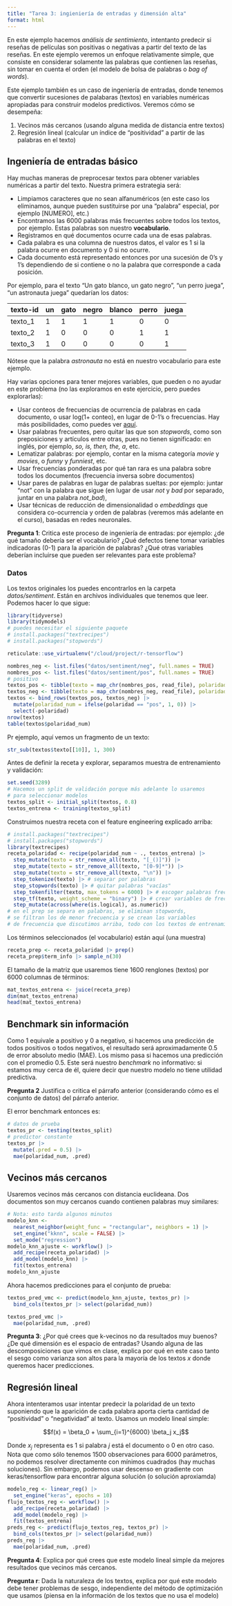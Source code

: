 ```yaml
---
title: "Tarea 3: ingieniería de entradas y dimensión alta"
format: html
---
```



En este ejemplo hacemos *análisis de sentimiento*, intentanto
predecir si reseñas de películas son positivas o negativas
a partir del texto de las reseñas. En este ejemplo
veremos un enfoque relativamente simple, que consiste en
considerar solamente las palabras que contienen las reseñas, sin tomar en
cuenta el orden (el modelo de bolsa de palabras o *bag of words*).

Este ejemplo también es un caso de ingeniería de entradas, donde tenemos
que convertir sucesiones de palabaras (textos) en variables numéricas
apropiadas para construir modelos predictivos. Veremos cómo se desempeña:

1. Vecinos más cercanos (usando alguna medida de distancia entre textos)
2. Regresión lineal (calcular un índice de "positividad" a partir de las palabras en el texto)

## Ingeniería de entradas básico 

Hay muchas maneras de preprocesar textos para obtener
variables numéricas a partir del texto. Nuestra
primera estrategia será:

- Limpiamos caracteres que no sean alfanuméricos (en este caso los eliminamos, aunque pueden sustituirse por una "palabra" especial, por ejemplo [NUMERO], etc.)
- Encontramos las 6000 palabras más frecuentes sobre todos los textos, por ejemplo. 
Estas palabras son nuestro **vocabulario**.
- Registramos en qué documentos ocurre cada una de esas palabras.
- Cada palabra es una columna de nuestros datos, el valor es 1 si la palabra
ocurre en documento y 0 si no ocurre.
- Cada documento está representado entonces por una sucesión de 0's y 1's 
dependiendo de si contiene o no la palabra que corresponde a cada posición.

Por ejemplo, para el texto "Un gato blanco, un gato negro", "un perro juega", "un astronauta juega" quedarían los datos:

| texto-id | un | gato | negro | blanco | perro | juega |
|----------|----|------|-------|--------|-------|-------|
| texto_1  | 1  |  1   |   1   |  1     |  0    |  0    |
| texto_2  | 1  |  0   |   0   |  0     |  1    |  1    |
| texto_3  | 1  |  0   |   0   |  0     |  0    |  1    |

Nótese que la palabra *astronauta* no está en nuestro vocabulario para este ejemplo.


Hay varias opciones para tener mejores variables, que pueden o no ayudar en este
problema (no las exploramos en este ejercicio, pero puedes explorarlas):

- Usar conteos de frecuencias de ocurrencia de 
palabras en cada documento, o usar log(1+ conteo), en lugar
de 0-1's o frecuencias. Hay más posibilidades, como puedes ver 
[aquí](https://en.wikipedia.org/wiki/Tf%E2%80%93idf).
- Usar palabras frecuentes, pero quitar las que son *stopwords*,
como son preposiciones y artículos entre otras, pues no tienen significado: en inglés, por ejemplo, *so, is, then, the, a*, etc.
- Lematizar palabras: por ejemplo, contar en la misma categoría *movie* y *movies*, o
*funny* y *funniest*, etc.
- Usar frecuencias ponderadas por qué tan rara es una palabra sobre todos los documentos (frecuencia inversa sobre documentos)
- Usar pares de palabras en lugar de palabras sueltas: por ejemplo: juntar "not" con la palabra que sigue (en lugar de usar *not* y *bad* por separado, juntar en una palabra *not_bad*),
- Usar técnicas de reducción de dimensionalidad o *embeddings* que considera  co-ocurrencia y orden de palabras (veremos más adelante en el curso), basadas en redes neuronales. 


**Pregunta 1**: Critica este proceso de ingeniería de entradas: por 
ejemplo: ¿de qué tamaño debería ser el vocabulario? ¿Qué defectos
tiene tomar variables indicadoras (0-1) para la aparición de palabras? ¿Qué otras variables deberían incluirse que pueden ser relevantes para
este problema?

### Datos 

Los textos originales los puedes encontrarlos en la carpeta *datos/sentiment*. 
Están en archivos individuales que tenemos que leer. Podemos hacer lo que sigue:

```r
library(tidyverse)
library(tidymodels)
# puedes necesitar el siguiente paquete
# install.packages("textrecipes")
# install.packages("stopwords")

reticulate::use_virtualenv("/cloud/project/r-tensorflow")

nombres_neg <- list.files("datos/sentiment/neg", full.names = TRUE)
nombres_pos <- list.files("datos/sentiment/pos", full.names = TRUE)
# positivo
textos_pos <- tibble(texto = map_chr(nombres_pos, read_file), polaridad = "pos")
textos_neg <- tibble(texto = map_chr(nombres_neg, read_file), polaridad = "neg")
textos <- bind_rows(textos_pos, textos_neg) |> 
  mutate(polaridad_num = ifelse(polaridad == "pos", 1, 0)) |> 
  select(-polaridad)
nrow(textos)
table(textos$polaridad_num)
```

Pr ejemplo, aquí vemos un fragmento de un texto:

```r
str_sub(textos$texto[[10]], 1, 300)
```

Antes de definir la receta y explorar, 
separamos muestra de entrenamiento y validación:

```r
set.seed(3289)
# Hacemos un split de validación porque más adelante lo usaremos
# para seleccionar modelos
textos_split <- initial_split(textos, 0.8)
textos_entrena <- training(textos_split)
```

Construimos nuestra receta con el feature engineering explicado arriba:

```r
# install.packages("textrecipes")
# install.packages("stopwords")
library(textrecipes)
receta_polaridad <- recipe(polaridad_num ~ ., textos_entrena) |>
  step_mutate(texto = str_remove_all(texto, "[_()]")) |> 
  step_mutate(texto = str_remove_all(texto, "[0-9]*")) |> 
  step_mutate(texto = str_remove_all(texto, "\n")) |> 
  step_tokenize(texto) |> # separar por palabras
  step_stopwords(texto) |> # quitar palabras "vacías"
  step_tokenfilter(texto, max_tokens = 6000) |> # escoger palabras frecuentes 
  step_tf(texto, weight_scheme = "binary") |> # crear variables de frecuencia
  step_mutate(across(where(is.logical), as.numeric)) 
# en el prep se separa en palabras, se eliminan stopwords,
# se filtran los de menor frecuencia y se crean las variables
# de frecuencia que discutimos arriba, todo con los textos de entrenamiento
```


Los términos seleccionados (el vocabulario) están aquí (una muestra)

```r
receta_prep <- receta_polaridad |> prep()
receta_prep$term_info |> sample_n(30)
```

El tamaño de la matriz que usaremos tiene 1600
renglones (textos) por 6000 columnas de términos:

```r
mat_textos_entrena <- juice(receta_prep) 
dim(mat_textos_entrena)
head(mat_textos_entrena)
```

## Benchmark sin información

Como 1 equivale a positivo y 0 a negativo, si hacemos
una predicción de todos positivos o todos negativos, el
resultado será aproximadamente 0.5 de error absoluto medio
(MAE). Los mismo pasa si hacemos una predicción con el promedio 0.5. Este será nuestro *benchmark* no informativo: si estamos
muy cerca de él, quiere decir que nuestro modelo no tiene utilidad predictiva.

**Pregunta 2** Justifica o critica el párrafo anterior (considerando cómo es el conjunto de datos) del párrafo anterior.

El error benchmark entonces es:

```r
# datos de prueba
textos_pr <- testing(textos_split)
# predictor constante
textos_pr |> 
  mutate(.pred = 0.5) |> 
  mae(polaridad_num, .pred)
```


## Vecinos más cercanos

Usaremos vecinos más cercanos con distancia euclideana. Dos documentos
son muy cercanos cuando contienen palabras muy similares:

```r
# Nota: esto tarda algunos minutos
modelo_knn <- 
  nearest_neighbor(weight_func = "rectangular", neighbors = 1) |> 
  set_engine("kknn", scale = FALSE) |> 
  set_mode("regression")
modelo_knn_ajuste <- workflow() |>
  add_recipe(receta_polaridad) |>
  add_model(modelo_knn) |>
  fit(textos_entrena)
modelo_knn_ajuste
```

Ahora hacemos predicciones para el conjunto de prueba:

```r
textos_pred_vmc <- predict(modelo_knn_ajuste, textos_pr) |> 
  bind_cols(textos_pr |> select(polaridad_num))
```


```r
textos_pred_vmc |> 
  mae(polaridad_num, .pred)
```

**Pregunta 3**: ¿Por qué crees que k-vecinos no da resultados
muy buenos? ¿De qué dimensión es el espacio de entradas?
Usando
alguna de las descomposiciones que vimos en clase, explica por qué
en este caso tanto el sesgo como varianza son altos para
la mayoría de los textos $x$ donde queremos hacer predicciones.





## Regresión lineal

Ahora intenteramos usar intentar predecir la polaridad de un texto
suponiendo que la aparición de cada palabra aporta cierta cantidad
de "positividad" o "negatividad" al texto. Usamos un modelo lineal simple:

$$f(x) = \beta_0 + \sum_{i=1}^{6000} \beta_j x_j$$

Donde $x_j$ representa es 1 si palabra $j$ está el documento o
0 en otro caso. Nota que como sólo tenemos 1500 observaciones para 
6000 parámetros, no podemos resolver directamente con mínimos cuadrados
(hay muchas soluciones). Sin embargo, podemos usar descenso en gradiente con keras/tensorflow para encontrar alguna solución (o solución aproxiamda)


```r
modelo_reg <- linear_reg() |> 
  set_engine("keras", epochs = 10) 
flujo_textos_reg <- workflow() |>
  add_recipe(receta_polaridad) |> 
  add_model(modelo_reg) |> 
  fit(textos_entrena)
preds_reg <- predict(flujo_textos_reg, textos_pr) |> 
  bind_cols(textos_pr |> select(polaridad_num)) 
preds_reg |> 
  mae(polaridad_num, .pred)
```

**Pregunta 4**: Explica por qué crees que este modelo lineal simple da mejores resultados que vecinos más cercanos.

**Pregunta r**: Dada la naturaleza de los textos, explica por qué este modelo debe tener problemas de sesgo, independiente del método de optimización que usamos (piensa en la información de los textos que no usa el modelo)




